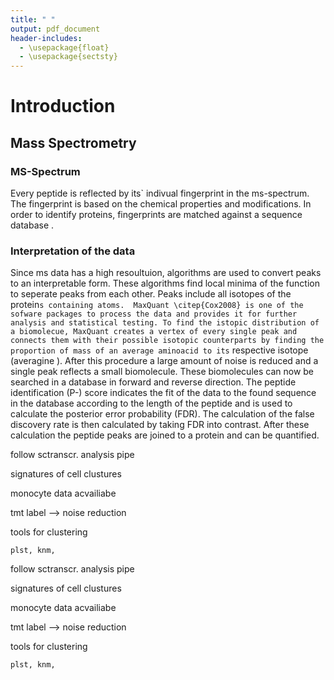 ```yaml
---
title: " "
output: pdf_document
header-includes:
  - \usepackage{float}
  - \usepackage{sectsty}
---
```

# Introduction

## Mass Spectrometry



### MS-Spectrum

Every peptide is reflected by its` indivual fingerprint in the ms-spectrum. The fingerprint is based on the chemical properties and modifications. In order to identify proteins, fingerprints are matched against a sequence database \citep{Cox2008}. 



### Interpretation of the data

Since ms data has a high resoultuion, algorithms are used to convert peaks to an interpretable form. These algorithms find local minima of the function to seperate peaks from each other. Peaks include all isotopes of the protein`s containing atoms. 
MaxQuant \citep{Cox2008} is one of the sofware packages to process the data and provides it for further analysis and statistical testing. To find the istopic distribution of a biomolecue, MaxQuant creates a vertex of every single peak and connects them with their possible isotopic counterparts by finding the proportion of mass of an average aminoacid to its` respective isotope (averagine \citep{Senko1995}). After this procedure a large amount of noise is reduced and a single peak reflects a small biomolecule. These biomolecules can now be searched in a database in forward and reverse direction. The peptide identification (P-) score indicates the fit of the data to the found sequence in the database according to the length of the peptide and is used to calculate the posterior error probability (FDR). The calculation of the false discovery rate is then calculated by taking FDR into contrast. After these calculation the peptide peaks are joined to a protein and can be quantified. 

 

follow sctranscr. analysis pipe

signatures of cell clustures

monocyte data acvailiabe

tmt label --> noise reduction

tools for clustering

	plst, knm, 
 

follow sctranscr. analysis pipe

signatures of cell clustures

monocyte data acvailiabe

tmt label --> noise reduction

tools for clustering

	plst, knm, 